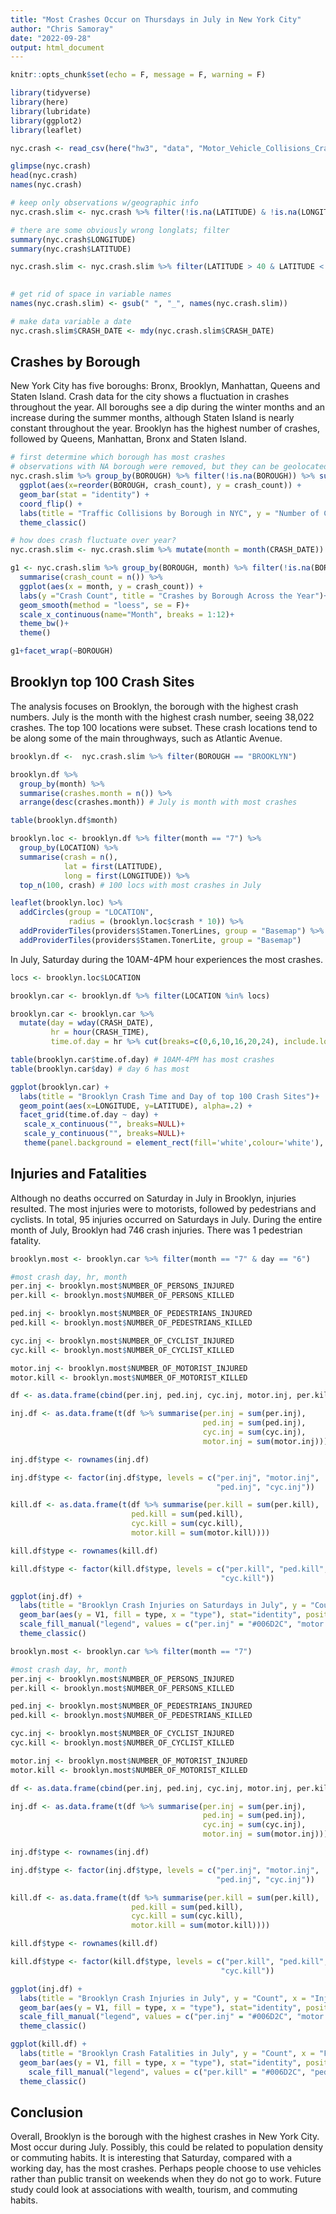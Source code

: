 ```yaml
---
title: "Most Crashes Occur on Thursdays in July in New York City"
author: "Chris Samoray"
date: "2022-09-28"
output: html_document
---
```


```r
knitr::opts_chunk$set(echo = F, message = F, warning = F)

library(tidyverse)
library(here)
library(lubridate)
library(ggplot2)
library(leaflet)
```

```r
nyc.crash <- read_csv(here("hw3", "data", "Motor_Vehicle_Collisions_Crashes.csv"))

glimpse(nyc.crash)
head(nyc.crash)
names(nyc.crash)

# keep only observations w/geographic info
nyc.crash.slim <- nyc.crash %>% filter(!is.na(LATITUDE) & !is.na(LONGITUDE))

# there are some obviously wrong longlats; filter
summary(nyc.crash$LONGITUDE)
summary(nyc.crash$LATITUDE)

nyc.crash.slim <- nyc.crash.slim %>% filter(LATITUDE > 40 & LATITUDE < 41 & LONGITUDE < -73 & LONGITUDE > -75)
                                            

# get rid of space in variable names
names(nyc.crash.slim) <- gsub(" ", "_", names(nyc.crash.slim)) 

# make data variable a date
nyc.crash.slim$CRASH_DATE <- mdy(nyc.crash.slim$CRASH_DATE)

```

## Crashes by Borough

New York City has five boroughs: Bronx, Brooklyn, Manhattan, Queens and Staten Island. Crash data for the city shows a fluctuation in crashes throughout the year. All boroughs see a dip during the winter months and an increase during the summer months, although Staten Island is nearly constant throughout the year. Brooklyn has the highest number of crashes, followed by Queens, Manhattan, Bronx and Staten Island.
```r
# first determine which borough has most crashes
# observations with NA borough were removed, but they can be geolocated and appear in subsequent analyses
nyc.crash.slim %>% group_by(BOROUGH) %>% filter(!is.na(BOROUGH)) %>% summarise(crash_count = n()) %>% 
  ggplot(aes(x=reorder(BOROUGH, crash_count), y = crash_count)) +
  geom_bar(stat = "identity") +
  coord_flip() +
  labs(title = "Traffic Collisions by Borough in NYC", y = "Number of Collisions", x = "Borough")+
  theme_classic()

# how does crash fluctuate over year?
nyc.crash.slim <- nyc.crash.slim %>% mutate(month = month(CRASH_DATE))

g1 <- nyc.crash.slim %>% group_by(BOROUGH, month) %>% filter(!is.na(BOROUGH)) %>% 
  summarise(crash_count = n()) %>% 
  ggplot(aes(x = month, y = crash_count)) +
  labs(y ="Crash Count", title = "Crashes by Borough Across the Year")+
  geom_smooth(method = "loess", se = F)+
  scale_x_continuous(name="Month", breaks = 1:12)+
  theme_bw()+
  theme()

g1+facet_wrap(~BOROUGH)
```

## Brooklyn top 100 Crash Sites

The analysis focuses on Brooklyn, the borough with the highest crash numbers. July is the month with the highest crash number, seeing 38,022 crashes. The top 100 locations were subset. These crash locations tend to be along some of the main throughways, such as Atlantic Avenue.

```r
brooklyn.df <-  nyc.crash.slim %>% filter(BOROUGH == "BROOKLYN")  

brooklyn.df %>% 
  group_by(month) %>% 
  summarise(crashes.month = n()) %>% 
  arrange(desc(crashes.month)) # July is month with most crashes

table(brooklyn.df$month)

brooklyn.loc <- brooklyn.df %>% filter(month == "7") %>% 
  group_by(LOCATION) %>% 
  summarise(crash = n(),
            lat = first(LATITUDE),
            long = first(LONGITUDE)) %>% 
  top_n(100, crash) # 100 locs with most crashes in July

leaflet(brooklyn.loc) %>% 
  addCircles(group = "LOCATION",
             radius = (brooklyn.loc$crash * 10)) %>% 
  addProviderTiles(providers$Stamen.TonerLines, group = "Basemap") %>%
  addProviderTiles(providers$Stamen.TonerLite, group = "Basemap")
```

In July, Saturday during the 10AM-4PM hour experiences the most crashes. 

```r
locs <- brooklyn.loc$LOCATION

brooklyn.car <- brooklyn.df %>% filter(LOCATION %in% locs)

brooklyn.car <- brooklyn.car %>% 
  mutate(day = wday(CRASH_DATE),
         hr = hour(CRASH_TIME),
         time.of.day = hr %>% cut(breaks=c(0,6,10,16,20,24), include.lowest = TRUE, labels=c("Midnight - 6AM", "6AM - 10AM", "10AM - 4PM", "4PM - 8PM", "8PM - Midnight")))

table(brooklyn.car$time.of.day) # 10AM-4PM has most crashes
table(brooklyn.car$day) # day 6 has most

ggplot(brooklyn.car) +
  labs(title = "Brooklyn Crash Time and Day of top 100 Crash Sites")+
  geom_point(aes(x=LONGITUDE, y=LATITUDE), alpha=.2) +
  facet_grid(time.of.day ~ day) +  
   scale_x_continuous("", breaks=NULL)+
   scale_y_continuous("", breaks=NULL)+
   theme(panel.background = element_rect(fill='white',colour='white'), legend.position = "none")  + coord_fixed()
```

## Injuries and Fatalities

Although no deaths occurred on Saturday in July in Brooklyn, injuries resulted. The most injuries were to motorists, followed by pedestrians and cyclists. In total, 95 injuries occurred on Saturdays in July. During the entire month of July, Brooklyn had 746 crash injuries. There was 1 pedestrian fatality.
```r
brooklyn.most <- brooklyn.car %>% filter(month == "7" & day == "6")

#most crash day, hr, month
per.inj <- brooklyn.most$NUMBER_OF_PERSONS_INJURED
per.kill <- brooklyn.most$NUMBER_OF_PERSONS_KILLED

ped.inj <- brooklyn.most$NUMBER_OF_PEDESTRIANS_INJURED
ped.kill <- brooklyn.most$NUMBER_OF_PEDESTRIANS_KILLED

cyc.inj <- brooklyn.most$NUMBER_OF_CYCLIST_INJURED
cyc.kill <- brooklyn.most$NUMBER_OF_CYCLIST_KILLED

motor.inj <- brooklyn.most$NUMBER_OF_MOTORIST_INJURED
motor.kill <- brooklyn.most$NUMBER_OF_MOTORIST_KILLED

df <- as.data.frame(cbind(per.inj, ped.inj, cyc.inj, motor.inj, per.kill, ped.kill, cyc.kill, motor.kill))

inj.df <- as.data.frame(t(df %>% summarise(per.inj = sum(per.inj),
                                           ped.inj = sum(ped.inj),
                                           cyc.inj = sum(cyc.inj),
                                           motor.inj = sum(motor.inj))))

inj.df$type <- rownames(inj.df)

inj.df$type <- factor(inj.df$type, levels = c("per.inj", "motor.inj", 
                                              "ped.inj", "cyc.inj"))

kill.df <- as.data.frame(t(df %>% summarise(per.kill = sum(per.kill),
                           ped.kill = sum(ped.kill),
                           cyc.kill = sum(cyc.kill),
                           motor.kill = sum(motor.kill))))

kill.df$type <- rownames(kill.df)

kill.df$type <- factor(kill.df$type, levels = c("per.kill", "ped.kill", "motor.kill", 
                                               "cyc.kill"))

ggplot(inj.df) +
  labs(title = "Brooklyn Crash Injuries on Saturdays in July", y = "Count", x = "Injury Type")+
  geom_bar(aes(y = V1, fill = type, x = "type"), stat="identity", position = "dodge")+
  scale_fill_manual("legend", values = c("per.inj" = "#006D2C", "motor.inj" = "#08519C", "ped.inj" = "#4292C6", "cyc.inj" = "#9ECAE1")) +
  theme_classic()

```

```r
brooklyn.most <- brooklyn.car %>% filter(month == "7")

#most crash day, hr, month
per.inj <- brooklyn.most$NUMBER_OF_PERSONS_INJURED
per.kill <- brooklyn.most$NUMBER_OF_PERSONS_KILLED

ped.inj <- brooklyn.most$NUMBER_OF_PEDESTRIANS_INJURED
ped.kill <- brooklyn.most$NUMBER_OF_PEDESTRIANS_KILLED

cyc.inj <- brooklyn.most$NUMBER_OF_CYCLIST_INJURED
cyc.kill <- brooklyn.most$NUMBER_OF_CYCLIST_KILLED

motor.inj <- brooklyn.most$NUMBER_OF_MOTORIST_INJURED
motor.kill <- brooklyn.most$NUMBER_OF_MOTORIST_KILLED

df <- as.data.frame(cbind(per.inj, ped.inj, cyc.inj, motor.inj, per.kill, ped.kill, cyc.kill, motor.kill))

inj.df <- as.data.frame(t(df %>% summarise(per.inj = sum(per.inj),
                                           ped.inj = sum(ped.inj),
                                           cyc.inj = sum(cyc.inj),
                                           motor.inj = sum(motor.inj))))

inj.df$type <- rownames(inj.df)

inj.df$type <- factor(inj.df$type, levels = c("per.inj", "motor.inj", 
                                              "ped.inj", "cyc.inj"))

kill.df <- as.data.frame(t(df %>% summarise(per.kill = sum(per.kill),
                           ped.kill = sum(ped.kill),
                           cyc.kill = sum(cyc.kill),
                           motor.kill = sum(motor.kill))))

kill.df$type <- rownames(kill.df)

kill.df$type <- factor(kill.df$type, levels = c("per.kill", "ped.kill", "motor.kill", 
                                               "cyc.kill"))

ggplot(inj.df) +
  labs(title = "Brooklyn Crash Injuries in July", y = "Count", x = "Injury Type")+
  geom_bar(aes(y = V1, fill = type, x = "type"), stat="identity", position = "dodge")+
  scale_fill_manual("legend", values = c("per.inj" = "#006D2C", "motor.inj" = "#08519C", "ped.inj" = "#4292C6", "cyc.inj" = "#9ECAE1")) +
  theme_classic()

ggplot(kill.df) +
  labs(title = "Brooklyn Crash Fatalities in July", y = "Count", x = "Fatality Type")+
  geom_bar(aes(y = V1, fill = type, x = "type"), stat="identity", position = "dodge") +
    scale_fill_manual("legend", values = c("per.kill" = "#006D2C", "ped.kill" = "#08519C", "motor.kill" = "#4292C6", "cyc.kill" = "#9ECAE1")) +
  theme_classic()

```

## Conclusion

Overall, Brooklyn is the borough with the highest crashes in New York City. Most occur during July. Possibly, this could be related to population density or commuting habits. It is interesting that Saturday, compared with a working day, has the most crashes. Perhaps people choose to use vehicles rather than public transit on weekends when they do not go to work. Future study could look at associations with wealth, tourism, and commuting habits.

